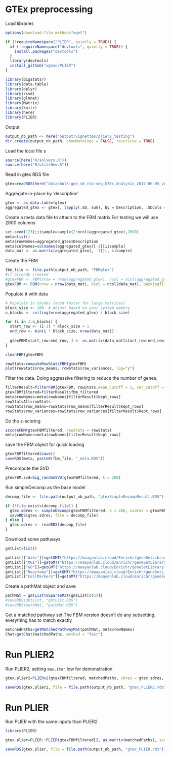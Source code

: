 # GTEx preprocessing

Load libraries
```r
options(download.file.method="wget")

if (!requireNamespace("PLIER", quietly = TRUE)) {
  if (!requireNamespace("devtools", quietly = TRUE)) {
    install.packages("devtools")
  }
  library(devtools)
  install_github("wgmao/PLIER")
}

library(bigstatsr)
library(data.table)
library(dplyr)
library(rsvd)
library(glmnet)
library(Matrix)
library(knitr)
library(here)
library(PLIER)
```
Output 

```r
output_nb_path <- here("output/vignettes/plier2_testing")
dir.create(output_nb_path, showWarnings = FALSE, recursive = TRUE)
```

Load the local file s
```r
source(here("R/solvers.R"))
source(here("R/utilsNew.R"))
```

Read in gtex RDS file 
```r
gtex=readRDS(here("data/bulk-gex_v8_rna-seq_GTEx_Analysis_2017-06-05_v8_RNASeQCv1.1.9_gene_tpm.rds"))
```

Aggregate in-place by 'description'
```r
gtex <- as.data.table(gtex)
aggregated_gtex <- gtex[, lapply(.SD, sum), by = Description, .SDcols = is.numeric]
```

Create a meta data file to attach to the FBM matrix
For testing we will use 2000 columns
```r
set.seed(123);iisample=sample(2:ncol(aggregated_gtex),2000)
meta=list()
meta$rowNames=aggregated_gtex$Description
meta$colNames=colnames(aggregated_gtex)[-1][iisample]
data_mat <- as.matrix(aggregated_gtex[, -1])[, iisample] 
```

Create the FBM
```r
fbm_file <- file.path(output_nb_path, "FBMgtex")
#if already created
#gtexFBM <- FBM(nrow = nrow(aggregated_gtex), ncol = ncol(aggregated_gtex) - 1, backingfile = fbm_file)
gtexFBM <- FBM(nrow = nrow(data_mat), ncol = ncol(data_mat), backingfile = fbm_file, create_bk = T)
```

Populate it with data
```r
# Populate in chunks (much faster for large matrices)
block_size <- 100  # Adjust based on your system memory
n_blocks <- ceiling(nrow(aggregated_gtex) / block_size)

for (i in 1:n_blocks) {
  start_row <- (i-1) * block_size + 1
  end_row <- min(i * block_size, nrow(data_mat))
  
  gtexFBM[start_row:end_row, ] <- as.matrix(data_mat[start_row:end_row, ])
}
```

```r
cleanFBM(gtexFBM)
```

```r
rowStats=computeRowStatsFBM(gtexFBM)
plot(rowStats$row_means, rowStats$row_variances, log="y")
```
Filter the data. Doing aggressive filtering to reduce the number of genes.
```r
filterResult=filterFBM(gtexFBM, rowStats,mean_cutoff = 1, var_cutoff = 0.1, backingfile =paste0(fbm_file, "_filtered")) 
gtexFBMfiltered=filterResult$fbm_filtered
meta$rowNames=meta$rowNames[filterResult$kept_rows]
rowStatsAll=rowStats
rowStats$row_means=rowStats$row_means[filterResult$kept_rows]
rowStats$row_variances=rowStats$row_variances[filterResult$kept_rows]
```

Do the z-scoring
```r
zscoreFBM(gtexFBMfiltered, rowStats = rowStats)
meta$rowNames=meta$rowNames[filterResult$kept_rows]
```

save the FBM object for quick loading
```r
gtexFBMfiltered$save()
saveRDS(meta, paste0(fbm_file, "_meta.RDS"))
```

Precompute the SVD
```r
gtexFBM.svd=big_randomSVD(gtexFBMfiltered, k = 200)
```

Run simpleDecomp as the base model 
```r
decomp_file <- file.path(output_nb_path, "gtexSimpleDecompResult.RDS")

if (!file.exists(decomp_file)) {
  gtex.sdres <- simpleDecomp(gtexFBMfiltered, k = 200, svdres = gtexFBM.svd)
  saveRDS(gtex.sdres, file = decomp_file)
} else {
  gtex.sdres <- readRDS(decomp_file)
}
```

Download some pathways
```r
gmtList=list()

gmtList[["Wiki"]]=getGMT("https://maayanlab.cloud/Enrichr/geneSetLibrary?mode=text&libraryName=WikiPathway_2021_Human")
gmtList[["MGI"]]=getGMT("https://maayanlab.cloud/Enrichr/geneSetLibrary?mode=text&libraryName=MGI_Mammalian_Phenotype_Level_4_2021")
gmtList[["GO"]]=getGMT("https://maayanlab.cloud/Enrichr/geneSetLibrary?mode=text&libraryName=GO_Biological_Process_2023")
gmtList[["Reactome"]]=getGMT("https://maayanlab.cloud/Enrichr/geneSetLibrary?mode=text&libraryName=Reactome_2022")
gmtList[["CellMarkers"]]=getGMT("https://maayanlab.cloud/Enrichr/geneSetLibrary?mode=text&libraryName=CellMarker_2024")
```

Create a pathMat object and save
```r
pathMat = gmtListToSparseMat(gmtList[c(5)])
#saveRDS(gmtList, "gmtList.RDS")
#saveRDS(pathMat, "pathMat.RDS")
```

Get a matched pathway set
The FBM version doesn't do any subsetting, everything has to match exactly
```r
matchedPaths=getMatchedPathwayMat(pathMat, meta$rowNames)
Chat=getChat(matchedPaths, method = "fast")
```

# Run PLIER2

Run PLIER2, setting `max.iter` low for demonstration
```r
gtex.plier2=PLIERv2(gtexFBMfiltered, matchedPaths, sdres = gtex.sdres, Chat = Chat, doCrossval = T, multiplier = 3, max.U.updates = 3, max.iter = 20)
```

```r
saveRDS(gtex.plier2, file = file.path(output_nb_path, "gtex_PLIER2.rds"))
```

# Run PLIER

Run PLIER with the same inputs than PLIER2

```r
library(PLIER)
```

```r
gtex.plier=PLIER::PLIER(gtexFBMfiltered[], as.matrix(matchedPaths), svdres = gtexFBM.svd, Chat = as.matrix(Chat) , doCrossval = T, max.iter = 20, k=200)
```

```r
saveRDS(gtex.plier, file = file.path(output_nb_path, "gtex_PLIER.rds"))
```